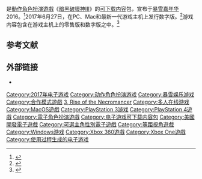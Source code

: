 {{noteTA
|G1=Games
}}
{{Infobox video game
| title       = 暗黑破壞神III：死靈法師的崛起
| english = Diablo III: Rise of the Necromancer
| image       = 
| caption     = 
| developer   = [[暴雪娛樂|暴雪娛樂]]
| publisher   = 暴雪娛樂
| director    = 
| producer    = 
| designer    = 
| programmer  = 
| artist      = 
| writer      = 
| composer    = {{ubl|Derek Duke|{{le|Neal Acree}}|Jason Hayes|Erik Desiderio}}
| series      = [[暗黑破壞神系列|暗黑破壞神]]
| engine      = 
| platforms   = {{ubl|[[Microsoft_Windows|Microsoft Windows]]|[[macOS|macOS]]|[[PlayStation_4|PlayStation 4]]|[[Xbox_One|Xbox One]]|[[Nintendo_Switch|Nintendo Switch]]}}
| released    = {{Vgrelease|WW|2017年6月27日}}
| genre       = [[動作角色扮演遊戲|動作角色扮演遊戲]]、[[砍殺遊戲|砍殺遊戲]]
| modes       = [[單人遊戲|單人遊戲]]、[[多人遊戲|多人遊戲]]
'''}}
{{vgname|暗黑破壞神III：死靈法師的崛起|en=Diablo III: Rise of the Necromancer}}是[[動作角色扮演遊戲|動作角色扮演遊戲]]《[[暗黑破壞神III|暗黑破壞神III]]》的[[可下载内容|可下载内容]]包，宣布于[[暴雪嘉年华|暴雪嘉年华]]2016。<ref name="BlizzBlogNov16">{{cite web|url=https://news.blizzard.com/en-us/diablo3/20324407|title=Restoring the Balance—Necromancer Overview|publisher=Blizzard Entertainment|date=November 4, 2016|accessdate=October 10, 2017|archive-date=2020-07-29|archive-url=https://web.archive.org/web/20200729201653/https://news.blizzard.com/en-us/diablo3/20324407|dead-url=no}}</ref>2017年6月27日，在PC、Mac和最新一代游戏主机上发行数字版。<ref name="BlizzBlogJun17">{{cite web|url=https://news.blizzard.com/en-us/diablo3/20845159|title=Rise of the Necromancer Pack Arrives June 27!|publisher=Blizzard Entertainment|date=June 20, 2017|accessdate=October 10, 2017|archive-date=2021-01-22|archive-url=https://web.archive.org/web/20210122225336/https://news.blizzard.com/en-us/diablo3/20845159/|dead-url=no}}</ref>游戏内容包含在游戏主机上的{{vgname|暗黑破壞神 III：永恆之戰版|en=Diablo III: Eternal Collection}}零售版和数字版之中。<ref>{{Cite web | url=https://www.gamesradar.com/diablo-3-the-eternal-collection-bundles-the-new-necromancer-class-base-game-and-reaper-of-souls-on-console/ | title=Diablo 3: The Eternal Collection bundles the new Necromancer class, base game, and Reaper of Souls on console | access-date=2021-02-13 | archive-date=2019-10-01 | archive-url=https://web.archive.org/web/20191001152604/https://www.gamesradar.com/diablo-3-the-eternal-collection-bundles-the-new-necromancer-class-base-game-and-reaper-of-souls-on-console/ | dead-url=no }}</ref>

==参考文献==
{{Reflist}}

==外部链接==
* {{Official website|http://us.battle.net/d3/en/rise-of-the-necromancer/}}

{{暗黑破壞神系列}}
{{Blizzard Entertainment}}

{{DEFAULTSORT:Diablo III: Rise of the Necromancer}}
[[Category:2017年电子游戏|Category:2017年电子游戏]]
[[Category:动作角色扮演游戏|Category:动作角色扮演游戏]]
[[Category:暴雪娱乐游戏|Category:暴雪娱乐游戏]]
[[Category:合作模式遊戲|Category:合作模式遊戲]]
[[Category:暗黑破坏神系列电子游戏|3, Rise of the Necromancer]]
[[Category:多人在线游戏|Category:多人在线游戏]]
[[Category:MacOS遊戲|Category:MacOS遊戲]]
[[Category:PlayStation_3游戏|Category:PlayStation 3游戏]]
[[Category:PlayStation_4遊戲|Category:PlayStation 4遊戲]]
[[Category:電子角色扮演遊戲|Category:電子角色扮演遊戲]]
[[Category:电子游戏可下载内容包|Category:电子游戏可下载内容包]]
[[Category:美國開發電子遊戲|Category:美國開發電子遊戲]]
[[Category:可選主角性別電子遊戲|Category:可選主角性別電子遊戲]]
[[Category:等距視角遊戲|Category:等距視角遊戲]]
[[Category:Windows游戏|Category:Windows游戏]]
[[Category:Xbox_360遊戲|Category:Xbox 360遊戲]]
[[Category:Xbox_One遊戲|Category:Xbox One遊戲]]
[[Category:使用过程生成的电子游戏|Category:使用过程生成的电子游戏]]